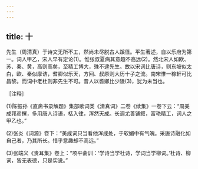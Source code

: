 ```yaml
---
---
---
```

title: 十
---




先生（周清真）于诗文无所不工，然尚未尽脱古人蹊径。平生著述，自以乐府为第一。词人甲乙，宋人早有定论(1)。惟张叔夏病其意趣不高远(2)。然北宋人如欧、苏、秦、黄，高则高矣，至精工博大，殊不逮先生。故以宋词比唐诗，则东坡似太白，欧、秦似摩诘，耆卿似乐天，方回、叔原则大历十子之流。南宋惟一稼轩可比昌黎。而词中老杜则非先生不可。昔人以耆卿比少陵(3)，犹为未当也。

［注释］

(1)陈振孙《直斋书录解题》集部歌词类《清真词》二卷《续集》一卷下云：“周美成邦彦撰，多用唐人诗语，栝入律，浑然天成。长调尤善铺叙，富艳精工，词人之甲乙也。”

(2)张炎《词源》卷下：“美成词只当看他浑成处，于软媚中有气魄。采唐诗融化如自己者，乃其所长。惜乎意趣却不高远。”

(3)张端义《贵耳集》卷上：“项平斋训：‘学诗当学杜诗，学词当学柳词。’杜诗、柳词，皆无表德，只是实说。”